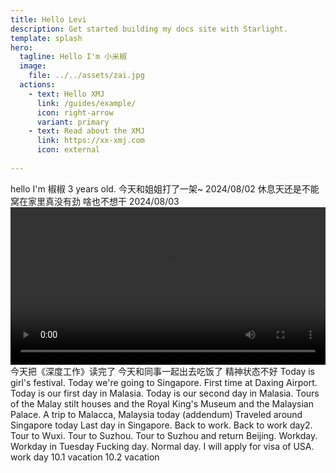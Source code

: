 ```yaml
---
title: Hello Levi
description: Get started building my docs site with Starlight.
template: splash
hero:
  tagline: Hello I'm 小米椒
  image:
    file: ../../assets/zai.jpg
  actions:
    - text: Hello XMJ
      link: /guides/example/
      icon: right-arrow
      variant: primary
    - text: Read about the XMJ
      link: https://xx-xmj.com
      icon: external 
	  
---
```




<CardGrid stagger>
<Card>
	hello I'm 椒椒  3 years old.
 </Card>

 <Card>
	今天和姐姐打了一架~  2024/08/02
 </Card>

 <Card>
	休息天还是不能窝在家里真没有劲 啥也不想干  2024/08/03
 </Card>

  <Card>
     <video width="100%" controls>
      <source src="//player.bilibili.com/player.html?isOutside=true&aid=112903197953532&bvid=BV1zZiFeDEk8&cid=500001638059611&p=1" type="video/mp4" />
      可可爱爱小米椒
    </video>
  </Card>

  <Card>
      今天把《深度工作》读完了
  </Card>

   <Card>
      今天和同事一起出去吃饭了
  </Card>
  <Card>
      精神状态不好
  </Card>

  <Card>
      Today is girl's festival.
  </Card>

<Card>
      Today we're going to Singapore. First time at Daxing Airport.
  </Card>

<Card>
      Today is our first day in Malasia.
  </Card>

 
 <Card>
      Today is our second day in Malasia.
      Tours of the Malay stilt houses and the Royal King's Museum and the Malaysian Palace.
  </Card>

<Card>
      A trip to Malacca, Malaysia today (addendum)
  </Card>

<Card>
      Traveled around Singapore today
  </Card>

<Card>
  Last day in Singapore.
  </Card>

  <Card>
     Back to work.
  </Card>

  <Card>
     Back to work day2.
  </Card>

  <Card>
     Tour to Wuxi.
  </Card>

  <Card>
     Tour to Suzhou.
  </Card>

  <Card>
     Tour to Suzhou and return Beijing.
  </Card>

  <Card>
    Workday.
  </Card>

  <Card>
    Workday in Tuesday
  </Card>

  <Card>
    Fucking day.
  </Card>

  <Card>
    Normal day.
  </Card>

  
  <Card>
    I will apply for visa of USA.
  </Card>

  <Card>
    work day
  </Card>
  
   <Card>
    10.1 vacation
  </Card>

   <Card>
    10.2 vacation
  </Card>
  
  
  
  




 

</CardGrid>
